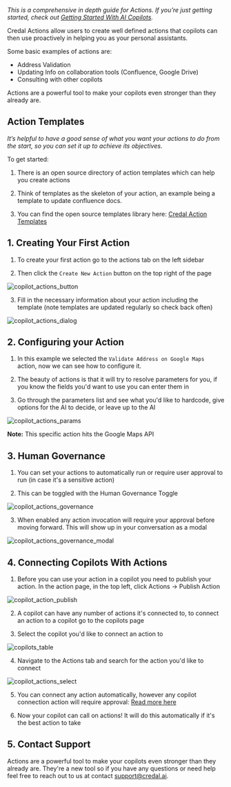 _This is a comprehensive in depth guide for Actions. If you’re just getting started, check out [Getting Started With AI Copilots](/copilots/quick-start)._

Credal Actions allow users to create well defined actions that copilots can then use proactively in helping you as your personal assistants. 

Some basic examples of actions are: 
- Address Validation 
- Updating Info on collaboration tools (Confluence, Google Drive)
- Consulting with other copilots 

Actions are a powerful tool to make your copilots even stronger than they already are.

## **Action Templates**

_It’s helpful to have a good sense of what you want your actions to do from the start, so you can set it up to achieve its objectives._

To get started:

1. There is an open source directory of action templates which can help you create actions

2. Think of templates as the skeleton of your action, an example being a template to update confluence docs.

3. You can find the open source templates library here: [Credal Action Templates](TODO)

## 1. **Creating Your First Action**

1. To create your first action go to the actions tab on the left sidebar

2. Then click the `Create New Action` button on the top right of the page

![copilot_actions_button](/docs/assets/actions/create-action.png)

3. Fill in the necessary information about your action including the template (note templates are updated regularly so check back often)

![copilot_actions_dialog](/docs/assets/actions/create-action-dialog.png)


## 2. **Configuring your Action**

1. In this example we selected the `Validate Address on Google Maps` action, now we can see how to configure it.

2. The beauty of actions is that it will try to resolve parameters for you, if you know the fields you'd want to use you can enter them in

3. Go through the parameters list and see what you'd like to hardcode, give options for the AI to decide, or leave up to the AI

![copilot_actions_params](/docs/assets/actions/action-params.png)

**Note:** This specific action hits the Google Maps API

## 3. **Human Governance**

1. You can set your actions to automatically run or require user approval to run (in case it's a sensitive action)

2. This can be toggled with the Human Governance Toggle

![copilot_actions_governance](/docs/assets/actions/action-governance.png)

3. When enabled any action invocation will require your approval before moving forward. This will show up in your conversation as a modal

![copilot_actions_governance_modal](/docs/assets/actions/governance-modal.png)


## 4. **Connecting Copilots With Actions**

1. Before you can use your action in a copilot you need to publish your action. In the action page, in the top left, click Actions -> Publish Action

![copilot_action_publish](/docs/assets/actions/action-publish.png)


2. A copilot can have any number of actions it's connected to, to connect an action to a copilot go to the copilots page

3. Select the copilot you'd like to connect an action to 

![copilots_table](/docs/assets/copilots/copilot-collaboration/copilots-table.png)

4. Navigate to the Actions tab and search for the action you'd like to connect

![copilot_actions_select](/docs/assets/actions/select-action.png)

5. You can connect any action automatically, however any copilot connection action will require approval: [Read more here](/copilots/copilot-collaboration)

6. Now your copilot can call on actions! It will do this automatically if it's the best action to take

## 5. Contact Support

Actions are a powerful tool to make your copilots even stronger than they already are.
They're a new tool so if you have any questions or need help feel free to reach out to us at contact support@credal.ai.
